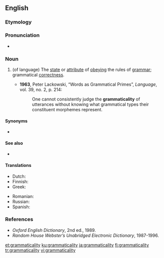 ==English==

===Etymology===
{{suffix|grammatical|ity|lang=en}}

===Pronunciation===
* {{a|UK}} {{IPA|/ˈɡɹə.mæt.ɪˌkæl.ɪ.ti/|lang=en}}

===Noun===
{{en-noun|~|grammaticalities}}

# {{lbl|en|linguistics}} (of language) The [[state]] or [[attribute]] of [[obey]]ing the rules of [[grammar]]; grammatical [[correctness]].
#* '''1963''', Peter Lackowski, “Words as Grammatical Primes”, ''Language'', vol. 39, no. 2, p. 214:
#*: One cannot consistently judge the '''grammaticality''' of utterances without knowing what grammatical types their constituent morphemes represent.

====Synonyms====
* {{l|en|grammaticalness}}

====See also====
* {{l|en|grammaticity}}

====Translations====
{{trans-top|state of obeying the rules of grammar}}
* Dutch: {{t|nl|grammaticaliteit}}
* Finnish: {{t|fi|kieliopillisuus}}
* Greek: {{t|el|γραμματικότητα|f}}
{{trans-mid}}
* Romanian: {{t|ro|gramaticalitate}}
* Russian: {{t+|ru|граммати́чность}}
* Spanish: {{t+|es|gramaticalidad|f}}
{{trans-bottom}}

===References===
* ''Oxford English Dictionary'', 2nd ed., 1989.
* ''Random House Webster’s Unabridged Electronic Dictionary'', 1987-1996.

[[et:grammaticality]]
[[ku:grammaticality]]
[[ja:grammaticality]]
[[fi:grammaticality]]
[[tr:grammaticality]]
[[vi:grammaticality]]